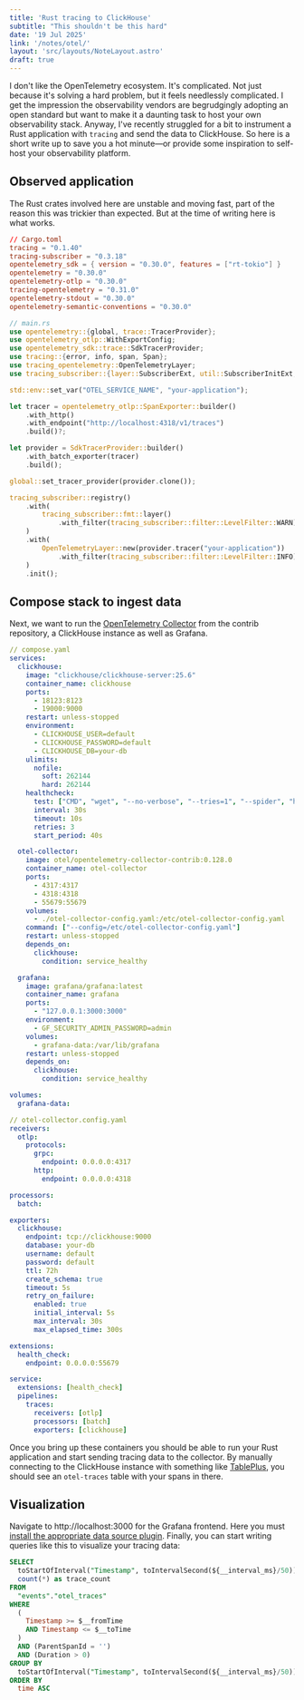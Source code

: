 ```yaml
---
title: 'Rust tracing to ClickHouse'
subtitle: "This shouldn't be this hard"
date: '19 Jul 2025'
link: '/notes/otel/'
layout: 'src/layouts/NoteLayout.astro'
draft: true
---
```


I don't like the OpenTelemetry ecosystem. It's complicated. Not just because
it's solving a hard problem, but it feels needlessly complicated. I get the impression
the observability vendors are begrudgingly adopting an open standard but want to 
make it a daunting task to host your own observability stack. Anyway, I've recently
struggled for a bit to instrument a Rust application with `tracing` and send the
data to ClickHouse. So here is a short write up to save you a hot minute—or provide
some inspiration to self-host your observability platform. 

## Observed application
The Rust crates involved here are unstable and moving fast, part of the reason this
was trickier than expected. But at the time of writing here is what works.

```toml
// Cargo.toml
tracing = "0.1.40"
tracing-subscriber = "0.3.18"
opentelemetry_sdk = { version = "0.30.0", features = ["rt-tokio"] }
opentelemetry = "0.30.0"
opentelemetry-otlp = "0.30.0"
tracing-opentelemetry = "0.31.0"
opentelemetry-stdout = "0.30.0"
opentelemetry-semantic-conventions = "0.30.0"
```

```rust
// main.rs
use opentelemetry::{global, trace::TracerProvider};
use opentelemetry_otlp::WithExportConfig;
use opentelemetry_sdk::trace::SdkTracerProvider;
use tracing::{error, info, span, Span};
use tracing_opentelemetry::OpenTelemetryLayer;
use tracing_subscriber::{layer::SubscriberExt, util::SubscriberInitExt, Layer};

std::env::set_var("OTEL_SERVICE_NAME", "your-application");

let tracer = opentelemetry_otlp::SpanExporter::builder()
    .with_http()
    .with_endpoint("http://localhost:4318/v1/traces")
    .build()?;

let provider = SdkTracerProvider::builder()
    .with_batch_exporter(tracer)
    .build();

global::set_tracer_provider(provider.clone());

tracing_subscriber::registry()
    .with(
        tracing_subscriber::fmt::layer()
            .with_filter(tracing_subscriber::filter::LevelFilter::WARN),
    )
    .with(
        OpenTelemetryLayer::new(provider.tracer("your-application"))
            .with_filter(tracing_subscriber::filter::LevelFilter::INFO),
    )
    .init();

```

## Compose stack to ingest data
Next, we want to run the [OpenTelemetry Collector](https://github.com/open-telemetry/opentelemetry-collector-contrib)
from the contrib repository, a ClickHouse instance as well as Grafana.

```yaml
// compose.yaml
services:
  clickhouse:
    image: "clickhouse/clickhouse-server:25.6"
    container_name: clickhouse
    ports:
      - 18123:8123
      - 19000:9000
    restart: unless-stopped
    environment:
      - CLICKHOUSE_USER=default
      - CLICKHOUSE_PASSWORD=default
      - CLICKHOUSE_DB=your-db
    ulimits:
      nofile:
        soft: 262144
        hard: 262144
    healthcheck:
      test: ["CMD", "wget", "--no-verbose", "--tries=1", "--spider", "http://localhost:8123/ping"]
      interval: 30s
      timeout: 10s
      retries: 3
      start_period: 40s

  otel-collector:
    image: otel/opentelemetry-collector-contrib:0.128.0
    container_name: otel-collector
    ports:
      - 4317:4317
      - 4318:4318
      - 55679:55679
    volumes:
      - ./otel-collector-config.yaml:/etc/otel-collector-config.yaml
    command: ["--config=/etc/otel-collector-config.yaml"]
    restart: unless-stopped
    depends_on:
      clickhouse:
        condition: service_healthy

  grafana:
    image: grafana/grafana:latest
    container_name: grafana
    ports:
      - "127.0.0.1:3000:3000"
    environment:
      - GF_SECURITY_ADMIN_PASSWORD=admin
    volumes:
      - grafana-data:/var/lib/grafana
    restart: unless-stopped
    depends_on:
      clickhouse:
        condition: service_healthy

volumes:
  grafana-data:

```

```yaml
// otel-collector.config.yaml
receivers:
  otlp:
    protocols:
      grpc:
        endpoint: 0.0.0.0:4317
      http:
        endpoint: 0.0.0.0:4318

processors:
  batch:

exporters:
  clickhouse:
    endpoint: tcp://clickhouse:9000
    database: your-db
    username: default
    password: default
    ttl: 72h
    create_schema: true
    timeout: 5s
    retry_on_failure:
      enabled: true
      initial_interval: 5s
      max_interval: 30s
      max_elapsed_time: 300s

extensions:
  health_check:
    endpoint: 0.0.0.0:55679

service:
  extensions: [health_check]
  pipelines:
    traces:
      receivers: [otlp]
      processors: [batch]
      exporters: [clickhouse]

```

Once you bring up these containers you should be able to run your Rust application
and start sending tracing data to the collector. By manually connecting to the
ClickHouse instance with something like [TablePlus](https://tableplus.com/), you
should see an `otel-traces` table with your spans in there.


## Visualization

Navigate to http://localhost:3000 for the Grafana frontend. Here you must
[install the appropriate data source plugin](https://clickhouse.com/docs/integrations/grafana).
Finally, you can start writing queries like this to visualize your tracing data:

```sql
SELECT
  toStartOfInterval("Timestamp", toIntervalSecond(${__interval_ms}/50)) as time,
  count(*) as trace_count
FROM
  "events"."otel_traces"
WHERE
  (
    Timestamp >= $__fromTime
    AND Timestamp <= $__toTime
  )
  AND (ParentSpanId = '')
  AND (Duration > 0)
GROUP BY
  toStartOfInterval("Timestamp", toIntervalSecond(${__interval_ms}/50))
ORDER BY
  time ASC
```